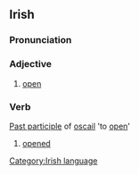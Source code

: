 ==Irish==
===Pronunciation===
{{IPA|[ˈoskəl&#690;t&#690;ə]}}
===Adjective===
#[[open]]

===Verb===
[[Past participle]] of [[oscail]] 'to [[open]]'
#[[opened]]

[[Category:Irish language]]